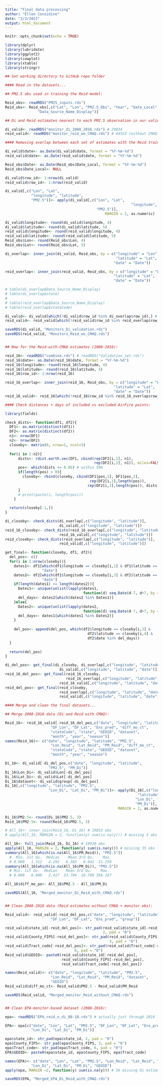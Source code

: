 ```yaml
---
title: "Final data processing"
author: "Ellen Considine"
date: "2/3/2022"
output: html_document
---
```


```r
knitr::opts_chunk$set(echo = TRUE)
```

```r
library(dplyr)
library(lubridate)
library(ggplot2)
library(cowplot)
library(xtable)
library(stringr)

## Set working directory to GitHub repo folder


```

```r
#### Read in the datasets...

## PM2.5 obs used in training the Reid model:

Reid_obs<- readRDS("PM25_inputs.rds")
Reid_obs<- Reid_obs[,c("Lat", "Lon", "PM2.5_Obs", "Year", "Date_Local",
               "Data_Source_Name_Display")]

## Di and Reid estimates nearest to each PM2.5 observation in our validation set (from Airsis and WRCC):

di_valid<- readRDS("monitor_di_2008_2016.rds") # 29034
reid_valid<- readRDS("monitor_reid_wo_CMAQ.rds") # 44553 (without CMAQ: 2008-2018)

```


```r

#### Removing overlap between each set of estimates with the Reid training data:

di_valid$date<- as.Date(di_valid$date, format = "%Y-%m-%d")
reid_valid$date<- as.Date(reid_valid$date, format = "%Y-%m-%d")

Reid_obs$Date<- as.Date(Reid_obs$Date_Local, format = "%Y-%m-%d")
Reid_obs$Date_Local<- NULL

di_valid$row_id<- 1:nrow(di_valid)
reid_valid$row_id<- 1:nrow(reid_valid)

di_valid[,c("Lon", "Lat",
            "longitude", "latitude",
            "PM2.5")]<- apply(di_valid[,c("Lon", "Lat", 
                                                          "longitude", "latitude",
                                          "PM2.5")],
                                              MARGIN = 2, as.numeric)

di_valid$longitude<- round(di_valid$longitude, 4)
di_valid$latitude<- round(di_valid$latitude, 5)
reid_valid$longitude<- round(reid_valid$longitude, 4)
reid_valid$latitude<- round(reid_valid$latitude, 5)
Reid_obs$Lon<- round(Reid_obs$Lon, 4)
Reid_obs$Lat<- round(Reid_obs$Lat, 5)

di_overlap<- inner_join(di_valid, Reid_obs, by = c("longitude" = "Lon", 
                                                   "latitude" = "Lat",
                                                  "date" = "Date"))

reid_overlap<- inner_join(reid_valid, Reid_obs, by = c("longitude" = "Lon",
                                                  "latitude" = "Lat",
                                                  "date" = "Date"))

# table(di_overlap$Data_Source_Name_Display)
# table(di_overlap$state)
# 
# table(reid_overlap$Data_Source_Name_Display)
# table(reid_overlap$stateCode)

di_valid<- di_valid[which(!di_valid$row_id %in% di_overlap$row_id),] # 26899 obs
reid_valid<- reid_valid[which(!reid_valid$row_id %in% reid_overlap$row_id),] # 41179 obs

saveRDS(di_valid, "Monitors_Di_validation.rds")
saveRDS(reid_valid, "Monitors_Reid_wo_CMAQ.rds")


## Now for the Reid-with-CMAQ estimates (2008-2016):

reid_16<- readRDS("combine.rds") # readRDS("Validation_set.rds")
reid_16$date<- as.Date(reid_16$date, format = "%Y-%m-%d")
reid_16$longitude<- round(reid_16$longitude, 4)
reid_16$latitude<- round(reid_16$latitude, 5)
reid_16$row_id<- 1:nrow(reid_16)

reid_16_overlap<- inner_join(reid_16, Reid_obs, by = c("longitude" = "Lon",
                                                  "latitude" = "Lat",
                                                  "date" = "Date"))
reid_16_valid<- reid_16[which(!reid_16$row_id %in% reid_16_overlap$row_id),] # 26863 obs

```

```r
#### Check distances + days of included vs excluded AirFire points:

library(fields)

check_dists<- function(df1, df2){
  DF1<- as.matrix(distinct(df1))
  DF2<- as.matrix(distinct(df2))
  n1<- nrow(DF1)
  n2<- nrow(DF2)
  closeby<- matrix(0, nrow=1, ncol=5)
  
  for(i in 1:n2){
      dists<- rdist.earth.vec(DF1, cbind(rep(DF2[i,1], n1), 
                                         rep(DF2[i,2], n1)), miles=FALSE)
      pos<- which(dists <= 0.05) # within 50m
      if(length(pos) > 0){
        closeby<- rbind(closeby, cbind(DF1[pos,1], DF1[pos,2], 
                                       rep(DF2[i,1],length(pos)),
                                      rep(DF2[i,2],length(pos)), dists[pos]))
      }
      # print(paste(i, length(pos)))
    }

  return(closeby[-1,])
}

di_closeby<- check_dists(di_overlap[,c("longitude", "latitude")],
                         di_valid[,c("longitude", "latitude")])
reid_16_closeby<- check_dists(reid_16_overlap[,c("longitude", "latitude")],
                         reid_16_valid[,c("longitude", "latitude")])
reid_closeby<- check_dists(reid_overlap[,c("longitude", "latitude")],
                         reid_valid[,c("longitude", "latitude")])

get_final<- function(closeby, df1, df2){
  del_pos<- c()
  for(i in 1:nrow(closeby)){
    dates1<- df1[which(df1$longitude == closeby[i,1] & df1$latitude == closeby[i,2]),
                 "date"]
    dates2<- df2[which(df2$longitude == closeby[i,3] & df2$latitude == closeby[i,4]),
                 "date"]
    if(length(dates1) <= length(dates2)){
      Dates1<- unique(unlist(lapply(dates1, 
                                    function(d) seq.Date(d-7, d+7, by = "day"))))
      del_days<- dates2[which(dates2 %in% Dates1)]
    }else{
      Dates2<- unique(unlist(lapply(dates2, 
                                    function(d) seq.Date(d-7, d+7, by = "day"))))
      del_days<- dates1[which(dates1 %in% Dates2)]
    }
    
    del_pos<- append(del_pos, which(df2$longitude == closeby[i,3] & 
                                      df2$latitude == closeby[i,4] & 
                                      df2$date %in% del_days))
  }
  
  return(del_pos)
}

di_del_pos<- get_final(di_closeby, di_overlap[,c("longitude", "latitude", "date")],
                         di_valid[,c("longitude", "latitude", "date")])
reid_16_del_pos<- get_final(reid_16_closeby, 
                            reid_16_overlap[,c("longitude", "latitude", "date")],
                         reid_16_valid[,c("longitude", "latitude", "date")])
reid_del_pos<- get_final(reid_closeby, 
                         reid_overlap[,c("longitude", "latitude", "date")],
                         reid_valid[,c("longitude", "latitude", "date")])

```

```r

#### Merge and clean the final datasets...

## Merge 2008-2016 data (Di and Reid with CMAQ):

Reid_16<- reid_16_valid[-reid_16_del_pos,c("date", "longitude", "latitude", "PM2.5",
                     "DF_Lon", "DF_Lat", "Ens_pred", "diff_mo_ct",
                     "stateCode", "state", "GEOID", "dataset",
                     "month", "year", "season")]
names(Reid_16)<- c("date", "longitude", "latitude", "PM2.5",
                     "Lon_Reid", "Lat_Reid", "PM_Reid", "diff_mo_ct",
                     "stateCode", "state", "GEOID", "dataset",
                     "month", "year", "season")

Di_16<- di_valid[-di_del_pos,c("date", "longitude", "latitude", 
                    "PM2.5", "PM_Di")]
Di_16$Lon_Di<- di_valid$Lon[-di_del_pos]
Di_16$Lat_Di<- di_valid$Lat[-di_del_pos]
Di_16$dataset<- di_valid$group[-di_del_pos]
Di_16[,c("longitude", "latitude", "PM2.5", 
                    "Lon_Di", "Lat_Di", "PM_Di")]<- apply(Di_16[,c("longitude", 
                                                             "latitude", "PM2.5", 
                                                            "Lon_Di", "Lat_Di",
                                                            "PM_Di")],
                                                    MARGIN = 2, as.numeric)

Di_16$PM2.5<- round(Di_16$PM2.5, 3)
Reid_16$PM2.5<- round(Reid_16$PM2.5, 3)

# All_16<- inner_join(Reid_16, Di_16) # 19853 obs
# apply(All_16, MARGIN = 2, function(y) sum(is.na(y))) # missing 3 obs from Di

All_16<- full_join(Reid_16, Di_16) # 19920 obs 
apply(All_16, MARGIN = 2, function(y) sum(is.na(y))) # missing 35 obs from Reid and 35 obs from Di, but different locations and days
summary(All_16[which(is.na(All_16$PM_Reid)), "PM2.5"])
  #  Min. 1st Qu.  Median    Mean 3rd Qu.    Max. 
  # 0.000   1.312   4.292   6.383   8.042  21.250
summary(All_16[which(is.na(All_16$PM_Di)), "PM2.5"])
  # Min. 1st Qu.  Median    Mean 3rd Qu.    Max. 
  # 0.000   0.000   2.417  33.794  10.709 356.167

All_16$diff_mo_po<- All_16$PM2.5 - All_16$PM_Di

saveRDS(All_16, "Merged_monitor_Di_Reid_with_CMAQ.rds")


## Clean 2008-2018 data (Reid estimates without CMAQ + monitor obs):

Reid_valid<- reid_valid[-reid_del_pos,c("date", "longitude", "latitude", "PM2.5",
                     "DF_Lon", "DF_Lat", "Ens_pred", "group")]

reid_valid$state_id[-reid_del_pos]<- str_pad(reid_valid$state_id[-reid_del_pos],
                                             2, pad = "0")
reid_valid$County_FIPS[-reid_del_pos]<- str_pad(reid_valid$County_FIPS[-reid_del_pos],
                                                3, pad = "0")
reid_valid$Tract_code[-reid_del_pos]<- str_pad(reid_valid$Tract_code[-reid_del_pos],
                                6, pad = "0")
Reid_valid$GEOID<- paste0(reid_valid$state_id[-reid_del_pos], 
                          reid_valid$County_FIPS[-reid_del_pos], 
                          reid_valid$Tract_code[-reid_del_pos])

names(Reid_valid)<- c("date", "longitude", "latitude", "PM2.5",
                     "Lon_Reid", "Lat_Reid", "PM_Reid", "dataset",
                     "GEOID")
Reid_valid$diff_mo_ct<- Reid_valid$PM2.5 - Reid_valid$PM_Reid

saveRDS(Reid_valid, "Merged_monitor_Reid_without_CMAQ.rds")


## Clean EPA-monitor-based dataset (2008-2016):

epa<- readRDS("EPA_reid_n_di_08-18.rds") # actually just through 2016

EPA<- epa[c("date", "Lon", "Lat", "PM2.5", "DF_Lon", "DF_Lat", "Ens_pred",
            "Lon_Di", "Lat_Di", "PM_Di")]

epa$state_id<- str_pad(epa$state_id, 2, pad = "0")
epa$County_FIPS<- str_pad(epa$County_FIPS, 3, pad = "0")
epa$Tract_code<- str_pad(epa$Tract_code, 6, pad = "0")
EPA$GEOID<- paste0(epa$state_id, epa$County_FIPS, epa$Tract_code)

names(EPA)<- c("date", "Lon", "Lat", "PM2.5", "Lon_Reid", "Lat_Reid", "PM_Reid",
            "Lon_Di", "Lat_Di", "PM_Di", "GEOID")
apply(epa, MARGIN =2, function(y) sum(is.na(y))) # 56 missing Di estimates

saveRDS(EPA, "Merged_EPA_Di_Reid_with_CMAQ.rds")

```

